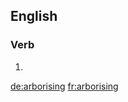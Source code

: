 ==English==

===Verb===
{{head|en}}

# {{present participle of|arborise|lang=en}}

[[de:arborising]]
[[fr:arborising]]